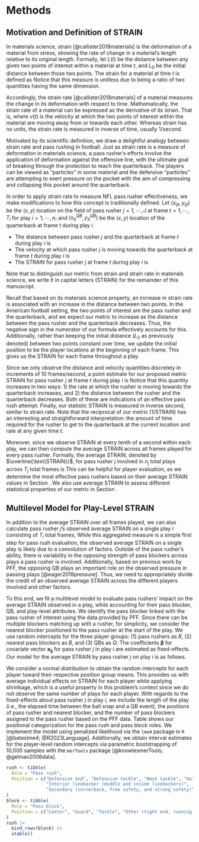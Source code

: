 # Methods {#sec:methods}

## Motivation and Definition of STRAIN {#sec:defn}

In materials science, strain [@callister2018materials] is the deformation of a material from stress, showing the rate of change in a material's length relative to its original length.
Formally, let $L(t)$ be the distance between any given two points of interest within a material at time $t$, and $L_0$ be the initial distance between those two points.
The strain for a material at time $t$ is defined as 
\begin{equation}
s(t)= \frac{L(t)-L_{0}}{L_{0}}.
\end{equation}
Notice that this measure is unitless due to being a ratio of two quantities having the same dimension.

Accordingly, the strain rate [@callister2018materials] of a material measures the change in its deformation with respect to time.
Mathematically, the strain rate of a material can be expressed as the derivative of its strain.
That is,
\begin{equation}
s'(t) = \frac{ds}{dt} = \frac{v(t)}{L_{0}},
\end{equation}
where $v(t)$ is the velocity at which the two points of interest within the material are moving away from or towards each other.
Whereas strain has no units, the strain rate is measured in inverse of time, usually 1/second.

Motivated by its scientific definition, we draw a delightful analogy between strain rate and pass rushing in football.
Just as strain rate is a measure of deformation in materials science, a pass rusher's efforts involve the application of deformation against the offensive line, with the ultimate goal of breaking through the protection to reach the quarterback.
The players can be viewed as "particles" in some material and the defensive "particles" are attempting to exert pressure on the pocket with the aim of compressing and collapsing this pocket around the quarterback.

In order to apply strain rate to measure NFL pass rusher effectiveness, we make modifications to how this concept is traditionally defined.
Let $(x_{ijt}, y_{ijt})$ be the $(x, y)$ location on the field of pass rusher $j = 1, \cdots, J$ at frame $t = 1, \cdots, T_i$ for play $i = 1, \cdots, n$; and $(x^{QB}_{it}, y^{QB}_{it})$ be the $(x, y)$ location of the quarterback at frame $t$ during play $i$.

*   The distance between pass rusher $j$ and the quarterback at frame $t$ during play $i$ is 
\begin{equation}
f_{d_{ij}}(t) = \sqrt{(x_{ijt} - x^{QB}_{it})^2 + (y_{ijt} - y^{QB}_{it})^2}.
\end{equation}
*   The velocity at which pass rusher $j$ is moving towards the quarterback at frame $t$ during play $i$ is 
\begin{equation}
f'_{d_{ij}}(t) = \frac{df_{d_{ij}}(t)}{dt}.
\end{equation}
*   The STRAIN for pass rusher $j$ at frame $t$ during play $i$ is 
\begin{equation}
\text{STRAIN}_{ij}(t) = \frac{-f'_{d_{ij}}(t)}{f_{d_{ij}}(t)}.
\end{equation}

Note that to distinguish our metric from strain and strain rate in materials science, we write it in capital letters (STRAIN) for the remainder of this manuscript.

Recall that based on its materials science property, an increase in strain rate is associated with an increase in the distance between two points.
In the American football setting, the two points of interest are the pass rusher and the quarterback, and we expect our metric to increase as the distance between the pass rusher and the quarterback decreases.
Thus, the negative sign in the numerator of our formula effectively accounts for this. 
Additionally, rather than keeping the initial distance ($L_0$ as previously denoted) between two points constant over time, we update the initial position to be the player locations at the beginning of each frame.
This gives us the STRAIN for each frame throughout a play.

Since we only observe the distance and velocity quantities discretely in increments of 10 frames/second, a point estimate for our proposed metric STRAIN for pass rusher $j$ at frame $t$ during play $i$ is 
\begin{equation}
\widehat{\text{STRAIN}}_{ij}(t) = \cfrac{-\cfrac{f_{d_{ij}}(t) - f_{d_{ij}}(t - 1)}{0.1}}{f_{d_{ij}}(t)}.
\end{equation}
Notice that this quantity increases in two ways: 1) the rate at which the rusher is moving towards the quarterback increases, and 2) the distance between the rusher and the quarterback decreases.
Both of these are indications of an effective pass rush attempt.
Finally, our statistic STRAIN is measured in inverse second, similar to strain rate.
Note that the reciprocal of our metric (1/STRAIN) has an interesting and straightforward interpretation: the amount of time required for the rusher to get to the quarterback at the current location and rate at any given time $t$.

Moreover, since we observe STRAIN at every tenth of a second within each play, we can then compute the average STRAIN across all frames played for every pass rusher.
Formally, the average STRAIN, denoted by $\overline{\text{STRAIN}}$, for pass rusher $j$ involved in $n_j$ total plays across $T_j$ total frames is
\begin{equation}
\overline{\text{STRAIN}}_{j} = \frac{1}{T_j} \sum_{t=1}^{T_j} \widehat{\text{STRAIN}}_{j}(t).
\end{equation}
This can be helpful for player evaluation, as we determine the most effective pass rushers based on their average STRAIN values in Section \ref{sec:strainbar}.
We also use average STRAIN to assess different statistical properties of our metric in Section \ref{sec:statprop}.

## Multilevel Model for Play-Level STRAIN {#sec:multilevel}

<!-- While average STRAIN appears to be positively correlated with pass rusher ability -->

<!-- While average STRAIN is a simple first step for evaluating the pass rush,  -->

In addition to the average STRAIN over all frames played, we can also calculate pass rusher $j$'s observed average STRAIN on a single play $i$ consisting of $T_i$ total frames,
\begin{equation}
\overline{\text{STRAIN}}_{ij} = \frac{1}{T_i} \sum_{t=1}^{T_i} \widehat{\text{STRAIN}}_{ij}(t).
\end{equation}
While this aggregated measure is a simple first step for pass rush evaluation, the observed average STRAIN on a single play is likely due to a convolution of factors.
Outside of the pass rusher's ability, there is variability in the opposing strength of pass blockers across plays a pass rusher is involved.
Additionally, based on previous work by PFF, the opposing QB plays an important role on the observed pressure in passing plays [@eager2019pressure].
Thus, we need to appropriately divide the credit of an observed average STRAIN across the different players involved and other factors.

To this end, we fit a multilevel model to evaluate pass rushers' impact on the average STRAIN observed in a play, while accounting for their pass blocker, QB, and play-level attributes.
We identify the pass blocker linked with the pass rusher of interest using the data provided by PFF.
Since there can be multiple blockers matching up with a rusher, for simplicity, we consider the nearest blocker positioned to the pass rusher at the start of the play.
We use random intercepts for the three player groups: (1) pass rushers as $R$, (2) nearest pass blockers as $B$, and (3) QBs as $Q$.
The coefficients $\boldsymbol \beta$ for covariate vector $\mathbf{x_{ij}}$ for pass rusher $j$ in play $i$ are estimated as fixed-effects. 
Our model for the average STRAIN by pass rusher $j$ on play $i$ is as follows.
\begin{equation}
\begin{aligned}
\overline{\text{STRAIN}}_{ij} &\sim N(R_{j[i]} + B_{b[ij]} + Q_{q[i]} + \mathbf{x_{ij}} \boldsymbol{\beta}, \sigma^2), \text{ for } i = 1, \dots, n \text{ plays} \\
R_{j} &\sim N(\mu_R, \sigma^2_R), \text{ for } j = 1, \cdots, \text{ \# of pass rushers}, \\
B_{b} &\sim N(\mu_B, \sigma^2_B), \text{ for } b = 1, \cdots, \text{ \# of pass blockers}, \\
Q_{q} &\sim N(\mu_Q, \sigma^2_Q), \text{ for } q = 1, \cdots, \text{ \# of QBs}.
\end{aligned}
\end{equation}

We consider a normal distribution to obtain the random intercepts for each player toward their respective position group means.
This provides us with average individual effects on STRAIN for each player while applying shrinkage, which is a useful property in this problem's context since we do not observe the same number of plays for each player.
With regards to the fixed-effects about pass rusher $j$ in play $i$, we include the length of the play (i.e., the elapsed time between the ball snap and a QB event), the positions of pass rusher and nearest blocker, and the number of pass blockers assigned to the pass rusher based on the PFF data.
Table \ref{tab:pos} shows our positional categorization for the pass rush and pass block roles.
We implement the model using penalized likelihood via the `lme4` package in `R` [@bateslme4; @R2023Language].
Additionally, we obtain interval estimates for the player-level random intercepts via parametric bootstrapping of 10,000 samples with the `merTools` package [@knowlesmerTools; @gelman2006data].

\begin{table}
\caption{Position groupings for pass rushers and blockers. \label{tab:pos}}
\centering
\begin{tabular}{ll}
\hline
Role & Position \\ 
\hline
Pass rush & Defensive end \\ 
Pass rush & Defensive tackle \\ 
Pass rush & Nose tackle \\ 
Pass rush & Outside linebacker \\ 
Pass rush & Interior linebacker (middle linebacker, inside linebacker) \\ 
Pass rush & Secondary (cornerback, free safety, strong safety) \\
\hline
Pass block & Center \\ 
Pass block & Guard \\ 
Pass block & Tackle \\ 
Pass block & Other (tight end, running back, fullback, wide receiver) \\ 
\hline
\end{tabular}
\end{table}

```r
rush <- tibble(
  Role = "Pass rush",
  Position = c("Defensive end", "Defensive tackle", "Nose tackle", "Outside linebacker",
               "Interior linebacker (middle and inside linebackers)", 
               "Secondary (cornerback, free safety, and strong safety)")
)
block <- tibble(
  Role = "Pass block",
  Position = c("Center", "Guard", "Tackle", "Other (tight end, running back, fullback, wide receiver)")
)
rush |> 
  bind_rows(block) |> 
  xtable()
```


